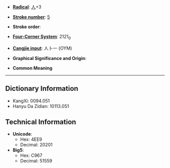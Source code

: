 * '''[[Wiktionary:Chinese radical index| Radical]]''': [[Wiktionary:Chinese radical index 人|人]]+3

* '''[[Wiktionary:Chinese total strokes index|Stroke number]]''': [[Wiktionary:Chinese total strokes index 5|5]]

* '''Stroke order''': 

* '''[[Wiktionary:Chinese four corner index|Four-Corner System]]''': 2121<sub>0</sub>

* '''[[Wiktionary:Chinese Cangjie index|Cangjie input]]''': 人卜一 (OYM)

* '''Graphical Significance and Origin''': 

* '''Common Meaning'''

----

== Dictionary Information ==

* KangXi: 0094.051
* Hanyu Da Zidian: 10113.051

== Technical Information ==

* '''Unicode''':
** Hex: 4EE9
** Decimal: 20201
* '''Big5''':
** Hex: C967
** Decimal: 51559